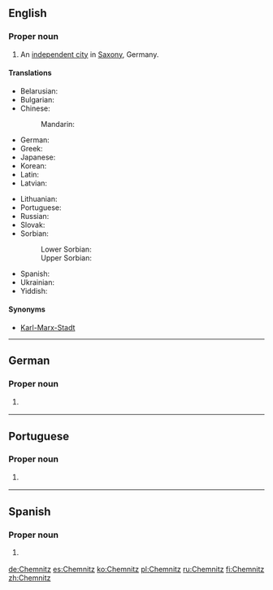 ==English==
{{wikipedia|lang=en}}

===Proper noun===
{{en-proper noun}}

# An [[independent city]] in [[Saxony]], Germany.

====Translations====
{{trans-top|city in Saxony}}
* Belarusian: {{t|be|Кемніц|m}}
* Bulgarian: {{t|bg|Кемниц|m}}
* Chinese:
*: Mandarin: {{t|cmn|开姆尼茨|tr=Kāimǔnící}}
* German: {{t+|de|Chemnitz|n}}
* Greek: {{t+|el|Κέμνιτς}}
* Japanese: {{t|ja|ケムニッツ|tr=Kemunittsu}}
* Korean: {{t|ko|켐니츠|tr=Kemnicheu}}
* Latin: {{t|la|Chemnicium}}
* Latvian: {{t|lv|Hemnica|f}}
{{trans-mid}}
* Lithuanian: {{t|lt|Chemnicas|m}}
* Portuguese: {{t|pt|Chemnitz|f}}
* Russian: {{t|ru|Хемниц|m}}
* Slovak: {{t|sk|Kamenica|f}}
* Sorbian:
*: Lower Sorbian: {{t|dsb|Kamjenica|f}}
*: Upper Sorbian: {{t|hsb|Kamjenica|f}}
* Spanish: {{t+|es|Chemnitz}}
* Ukrainian: {{t|uk|Хемніц|m}}
* Yiddish: {{t|yi|קעמניץ|tr=Kemnits|n}}
{{trans-bottom}}

====Synonyms====
* [[Karl-Marx-Stadt]] {{qualifier|former name of Chemnitz in [[GDR]] times)}}

{{catlangcode|en|Cities}}
{{catlangcode|en|Germany}}

----

==German==
{{wikipedia|lang=de}}

===Proper noun===
{{de-proper noun|n|Chemnitz'}}

# {{l|en|Chemnitz}} {{gloss|city in Saxony, Germany}}

{{catlangcode|de|Cities}}
{{catlangcode|de|Germany}}

----

==Portuguese==

===Proper noun===
{{pt-proper noun|f}}

# {{l/en|Chemnitz}} {{gloss|city in Saxony}}

----

==Spanish==
{{wikipedia|lang=es}}

===Proper noun===
{{es-proper noun}}

# {{l|en|Chemnitz}} {{gloss|city in Saxony}}

[[de:Chemnitz]]
[[es:Chemnitz]]
[[ko:Chemnitz]]
[[pl:Chemnitz]]
[[ru:Chemnitz]]
[[fi:Chemnitz]]
[[zh:Chemnitz]]